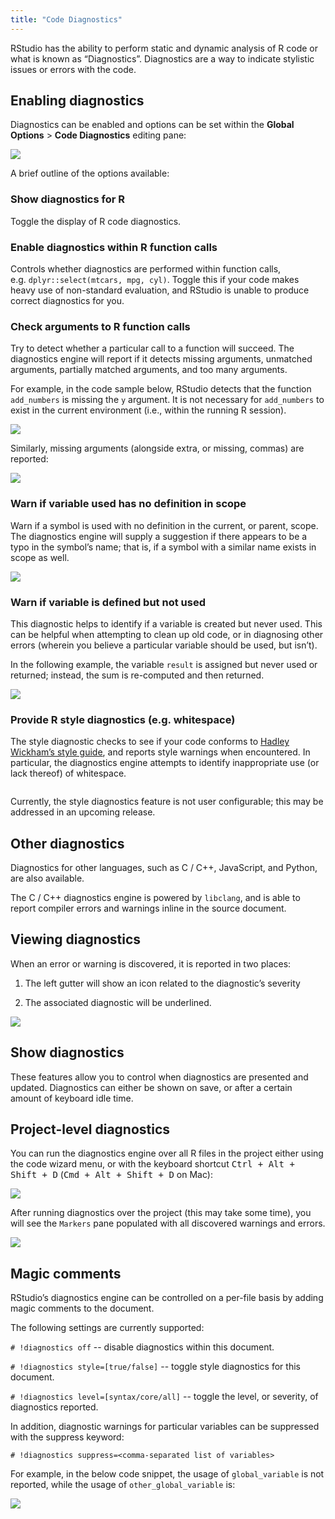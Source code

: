 ```yaml
---
title: "Code Diagnostics"
---
```


RStudio has the ability to perform static and dynamic analysis of R code or what is known as "Diagnostics". 
Diagnostics are a way to indicate stylistic issues or errors with the code.

## Enabling diagnostics

Diagnostics can be enabled and options can be set within the **Global Options** > **Code Diagnostics** editing pane:

![](images/enable-diagnostics.png){fig-alt="A screenshot of the RStudio Global Options popup, selected on the Code > Diagnostics tab."}

A brief outline of the options available:

### Show diagnostics for R

Toggle the display of R code diagnostics.

### Enable diagnostics within R function calls

Controls whether diagnostics are performed within function calls, e.g. `dplyr::select(mtcars, mpg, cyl)`. Toggle this if your code makes heavy use of non-standard evaluation, and RStudio is unable to produce correct diagnostics for you.

### Check arguments to R function calls

Try to detect whether a particular call to a function will succeed. The diagnostics engine will report if it detects missing arguments, unmatched arguments, partially matched arguments, and too many arguments.

For example, in the code sample below, RStudio detects that the function `add_numbers` is missing the `y` argument. It is not necessary for `add_numbers` to exist in the current environment (i.e., within the running R session).

![](images/argument-missing-error.png){fig-alt="A screenshot of the RStudio error diagnostics suggesting that a function argument is missing."}

Similarly, missing arguments (alongside extra, or missing, commas) are reported:

![](images/error-missing-comma.png){fig-alt="A screenshot of R code missing commas after each line, which returns an error 'exepcted , after expression'"}

### Warn if variable used has no definition in scope

Warn if a symbol is used with no definition in the current, or parent, scope. The diagnostics engine will supply a suggestion if there appears to be a typo in the symbol's name; that is, if a symbol with a similar name exists in scope as well.

![](images/error-missing-symbol.png){fig-alt="A screenshot of R code with a defined object not found, with a suggestion to use the correct object."}

### Warn if variable is defined but not used

This diagnostic helps to identify if a variable is created but never used. This can be helpful when attempting to clean up old code, or in diagnosing other errors (wherein you believe a particular variable should be used, but isn't).

In the following example, the variable `result` is assigned but never used or returned; instead, the sum is re-computed and then returned.

![](images/error-unused.png){fig-alt="A screenshot of a function where a defined object is not used, resulting a warning."}

### Provide R style diagnostics (e.g. whitespace)

The style diagnostic checks to see if your code conforms to [Hadley Wickham's style guide](http://adv-r.had.co.nz/Style.html), and reports style warnings when encountered. In particular, the diagnostics engine attempts to identify inappropriate use (or lack thereof) of whitespace.

![](images/warning-whitespace.png){alt="" fig-alt="A screenshot of x<-2+1 without any spacing - RStudio provides a note for the style issue expecting whitespace"}

Currently, the style diagnostics feature is not user configurable; this may be addressed in an upcoming release.

## Other diagnostics

Diagnostics for other languages, such as C / C++, JavaScript, and Python, are also available.

The C / C++ diagnostics engine is powered by `libclang`, and is able to report compiler errors and warnings inline in the source document.

## Viewing diagnostics

When an error or warning is discovered, it is reported in two places:

1.  The left gutter will show an icon related to the diagnostic's severity

2.  The associated diagnostic will be underlined.

![](images/error-diagnostic-view.png){fig-alt="A screenshot of R code displaying a yellow warning in the gutter, a popup for result is defined but not used, and a yellow underline bellow the defined but not used element."}

## Show diagnostics

These features allow you to control when diagnostics are presented and updated. Diagnostics can either be shown on save, or after a certain amount of keyboard idle time.

## Project-level diagnostics

You can run the diagnostics engine over all R files in the project either using the code wizard menu, or with the keyboard shortcut <kbd>Ctrl + Alt + Shift + D</kbd> (<kbd>Cmd + Alt + Shift + D</kbd> on Mac):

![](images/project-level-diagnostics.png){fig-alt="A screenshot of the 'Code Tools' dropdown, displaying the ability to 'Show Diagnostics' for an entire project."}

After running diagnostics over the project (this may take some time), you will see the `Markers` pane populated with all discovered warnings and errors.

![](images/project-diagnostics.png){fig-alt="A screenshot of the Markers for the addtwo.R file and other diagnostics across the project."}

## Magic comments

RStudio's diagnostics engine can be controlled on a per-file basis by adding magic comments to the document.

The following settings are currently supported:

`# !diagnostics off` \-- disable diagnostics within this document.

`# !diagnostics style=[true/false]` \-- toggle style diagnostics for this document.

`# !diagnostics level=[syntax/core/all]` \-- toggle the level, or severity, of diagnostics reported.

In addition, diagnostic warnings for particular variables can be suppressed with the suppress keyword:

`# !diagnostics suppress=<comma-separated list of variables>`

For example, in the below code snippet, the usage of `global_variable` is not reported, while the usage of `other_global_variable` is:

![](images/magic-comments.png){fig-alt="A screenshot of a magic '!diagnostics suppress' comment that prevents a warning from being displayed in RStudio."}
